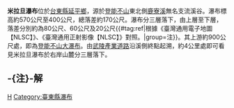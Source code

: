{{Unreferenced|time=2020-11-24T11:24:20+00:00}}
{{Infobox waterfall
| name = 米拉旦瀑布
| photo = 臺東鹿寮溪三層瀑布.jpg
| photo_width = 275
| photo_caption = 
| map =
| map_width =
| lat_d = |lat_m = |lat_s = |lat_NS =
| long_d = |long_m = |long_s = |long_EW =
| region =
| source =
| coords_ref = {{座標|22|58|47.20|N|121|3|53.45|E|}}
| location = [[台灣|台灣]][[台東縣|台東縣]][[延平鄉|延平鄉]]
| type =
| elevation = 570～400公尺
| height = 170公尺
| height_longest = 80公尺
| number_drops = 3
| width =
| average_width =
| watercourse = [[卑南溪|卑南溪]] - [[鹿寮溪|鹿寮溪]]支流
| average_flow =
| world_rank =
}}
'''米拉旦瀑布'''位於[[台東縣|台東縣]][[延平鄉|延平鄉]]，源於[[登能不山|登能不山]]東北側[[鹿寮溪|鹿寮溪]]無名支流溪谷。瀑布標高約570公尺至400公尺，總落差約170公尺。瀑布分三層落下，由上層至下層，落差分別約為80公尺、60公尺及20公尺{{#tag:ref|根據《臺灣通用電子地圖【NLSC】》、《臺灣通用正射影像【NLSC】》對照。|group=注}}。其上游約900公尺處，即為[[登能不山大瀑布|登能不山大瀑布]]。由[[武陵產業道路|武陵產業道路]]沿溪側終點起溯，約4公里處即可看見米拉旦瀑布於右岸山麓分三層落下。
== -{注}-解 ==
{{reflist|group=注}}

{{TW-geo-stub}}
{{台灣瀑布}}

[[Category:延平鄉|H]]
[[Category:臺東縣瀑布|Category:臺東縣瀑布]]
